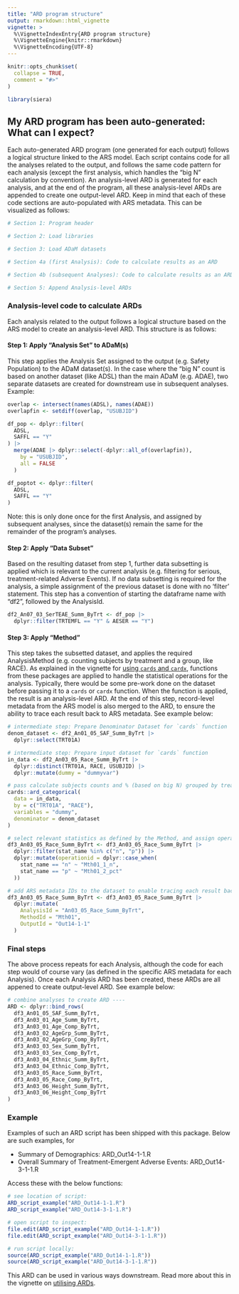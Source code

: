 ```yaml
---
title: "ARD program structure"
output: rmarkdown::html_vignette
vignette: >
  %\VignetteIndexEntry{ARD program structure}
  %\VignetteEngine{knitr::rmarkdown}
  %\VignetteEncoding{UTF-8}
---
```


```r
knitr::opts_chunk$set(
  collapse = TRUE,
  comment = "#>"
)
```

```r
library(siera)
```

## My ARD program has been auto-generated: What can I expect?

Each auto-generated ARD program (one generated for each output) follows a logical structure linked to the ARS model.  Each script contains code for all the analyses related to the output, and follows the same code pattern for each analysis (except the first analysis, which handles the "big N" calculation by convention).  An analysis-level ARD is generated for each analysis, and at the end of the program, all these analysis-level ARDs are appended to create one output-level ARD.  Keep in mind that each of these code sections are auto-populated with ARS metadata.  This can be visualized as follows:

```r
# Section 1: Program header

# Section 2: Load libraries

# Section 3: Load ADaM datasets

# Section 4a (first Analysis): Code to calculate results as an ARD

# Section 4b (subsequent Analyses): Code to calculate results as an ARD

# Section 5: Append Analysis-level ARDs
```


### Analysis-level code to calculate ARDs

Each analysis related to the output follows a logical structure based on the ARS model to create an analysis-level ARD.  This structure is as follows:

#### Step 1: Apply "Analysis Set" to ADaM(s) 

This step applies the Analysis Set assigned to the output (e.g. Safety Population) to the ADaM dataset(s). In the case where the "big N" count is based on another dataset (like ADSL) than the main ADaM (e.g. ADAE), two separate datasets are created for downstream use in subsequent analyses. Example: 

```r
overlap <- intersect(names(ADSL), names(ADAE))
overlapfin <- setdiff(overlap, "USUBJID")

df_pop <- dplyr::filter(
  ADSL,
  SAFFL == "Y"
) |>
  merge(ADAE |> dplyr::select(-dplyr::all_of(overlapfin)),
    by = "USUBJID",
    all = FALSE
  )

df_poptot <- dplyr::filter(
  ADSL,
  SAFFL == "Y"
)
```

Note: this is only done once for the first Analysis, and assigned by subsequent analyses, since the dataset(s) remain the same for the remainder of the program's analyses.

#### Step 2: Apply "Data Subset"

Based on the resulting dataset from step 1, further data subsetting is applied which is relevant to the current analysis (e.g. filtering for serious, treatment-related Adverse Events).  If no data subsetting is required for the analysis, a simple assignment of the previous dataset is done with no 'filter' statement. This step has a convention of starting the dataframe name with "df2", followed by the AnalysisId.

```r
df2_An07_03_SerTEAE_Summ_ByTrt <- df_pop |>
  dplyr::filter(TRTEMFL == "Y" & AESER == "Y")
```

#### Step 3: Apply "Method"

This step takes the subsetted dataset, and applies the required AnalysisMethod (e.g. counting subjects by treatment and a group, like RACE).  As explained in the vignette for [using `cards` and `cardx`](using-cards.html), functions from these packages are applied to handle the statistical operations for the analysis.  Typically, there would be some pre-work done on the dataset before passing it to a `cards` or `cardx` function.  When the function is applied, the result is an analysis-level ARD.  At the end of this step, record-level metadata from the ARS model is also merged to the ARD, to ensure the ability to trace each result back to ARS metadata.  See example below:

```r
# intermediate step: Prepare Denominator Dataset for `cards` function
denom_dataset <- df2_An01_05_SAF_Summ_ByTrt |>
  dplyr::select(TRT01A)

# intermediate step: Prepare input dataset for `cards` function
in_data <- df2_An03_05_Race_Summ_ByTrt |>
  dplyr::distinct(TRT01A, RACE, USUBJID) |>
  dplyr::mutate(dummy = "dummyvar")

# pass calculate subjects counts and % (based on big N) grouped by treatment and race
cards::ard_categorical(
  data = in_data,
  by = c("TRT01A", "RACE"),
  variables = "dummy",
  denominator = denom_dataset
)

# select relevant statistics as defined by the Method, and assign operation Ids
df3_An03_05_Race_Summ_ByTrt <- df3_An03_05_Race_Summ_ByTrt |>
  dplyr::filter(stat_name %in% c("n", "p")) |>
  dplyr::mutate(operationid = dplyr::case_when(
    stat_name == "n" ~ "Mth01_1_n",
    stat_name == "p" ~ "Mth01_2_pct"
  ))

# add ARS metadata IDs to the dataset to enable tracing each result back to ARS metadata
df3_An03_05_Race_Summ_ByTrt <- df3_An03_05_Race_Summ_ByTrt |>
  dplyr::mutate(
    AnalysisId = "An03_05_Race_Summ_ByTrt",
    MethodId = "Mth01",
    OutputId = "Out14-1-1"
  )
```

### Final steps

The above process repeats for each Analysis, although the code for each step would of course vary (as defined in the specific ARS metadata for each Analysis). Once each Analysis ARD has been created, these ARDs are all appened to create output-level ARD.  See example below:

```r
# combine analyses to create ARD ----
ARD <- dplyr::bind_rows(
  df3_An01_05_SAF_Summ_ByTrt,
  df3_An03_01_Age_Summ_ByTrt,
  df3_An03_01_Age_Comp_ByTrt,
  df3_An03_02_AgeGrp_Summ_ByTrt,
  df3_An03_02_AgeGrp_Comp_ByTrt,
  df3_An03_03_Sex_Summ_ByTrt,
  df3_An03_03_Sex_Comp_ByTrt,
  df3_An03_04_Ethnic_Summ_ByTrt,
  df3_An03_04_Ethnic_Comp_ByTrt,
  df3_An03_05_Race_Summ_ByTrt,
  df3_An03_05_Race_Comp_ByTrt,
  df3_An03_06_Height_Summ_ByTrt,
  df3_An03_06_Height_Comp_ByTrt
)
```

### Example

Examples of such an ARD script has been shipped with this package.  Below are such examples, for 

- Summary of Demographics: ARD_Out14-1-1.R
- Overall Summary of Treatment-Emergent Adverse Events: ARD_Out14-3-1-1.R

Access these with the below functions:

```r
# see location of script:
ARD_script_example("ARD_Out14-1-1.R")
ARD_script_example("ARD_Out14-3-1-1.R")
```

```r
# open script to inspect:
file.edit(ARD_script_example("ARD_Out14-1-1.R"))
file.edit(ARD_script_example("ARD_Out14-3-1-1.R"))
```

```r
# run script locally:
source(ARD_script_example("ARD_Out14-1-1.R"))
source(ARD_script_example("ARD_Out14-3-1-1.R"))
```

This ARD can be used in various ways downstream.  Read more about this in the vignette on [utilising ARDs](apply-ARD.html).
